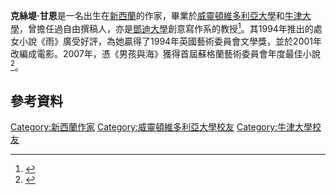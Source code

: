{{Infobox writer <!-- for more information see [[:Template:Infobox_writer/doc|:Template:Infobox writer/doc]] -->
| name =克絲堤·甘恩<br>Kirsty Gunn
| image =
| imagesize =
| caption =
| pseudonym =
| birth_name = 
| birth_date = 1960年
| birth_place =[[新西蘭|新西蘭]]
| death_date =
| death_place =
| occupation = [[作家|作家]]
| nationality = 
| period =
| genre =
| movement =
| notableworks =
| influences =
| influenced =
| website =
}}
'''克絲堤‧甘恩'''{{BD|1960年|||||}}是一名出生在[[新西蘭|新西蘭]]的作家，畢業於[[威靈頓維多利亞大學|威靈頓維多利亞大學]]和[[牛津大學|牛津大學]]，曾擔任過自由撰稿人，亦是[[鄧迪大學|鄧迪大學]]創意寫作系的教授<REF>
{{Cite web |url=http://www.scottisharts.org.uk/1/latestnews/1004728.aspx |title=Sundial Scottish Arts Council Book of the Year 2007 - Winner announced |accessdate=2012-06-05 |archive-date=2012-06-05 |archive-url=https://web.archive.org/web/20120605103453/http://www.scottisharts.org.uk/1/latestnews/1004728.aspx |dead-url=no }}
</REF>。其1994年推出的處女小說《雨》廣受好評，為她贏得了1994年英國藝術委員會文學獎，並於2001年改編成電影。2007年，憑《男孩與海》獲得首屆蘇格蘭藝術委員會年度最佳小說<ref>{{Cite web |url=http://www.publishing.com.hk/pubnews/NewsDetail.asp?NewsID=20070824103 |title=新西蘭裔女作家獲得蘇格蘭文學獎 |access-date=2014-03-30 |archive-url=https://web.archive.org/web/20140330185134/http://www.publishing.com.hk/pubnews/NewsDetail.asp?NewsID=20070824103 |archive-date=2014-03-30 |dead-url=yes }}</ref>。

==參考資料==
{{REFLIST}}
{{DEFAULTSORT: Gunn, Kirsty}}
[[Category:新西蘭作家|Category:新西蘭作家]]
[[Category:威靈頓維多利亞大學校友|Category:威靈頓維多利亞大學校友]]
[[Category:牛津大學校友|Category:牛津大學校友]]